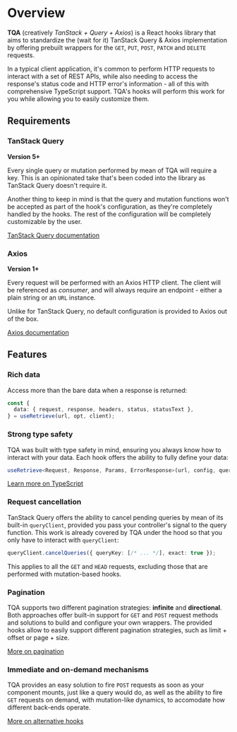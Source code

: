 # Overview

**TQA** (creatively *TanStack + Query + Axios*) is a React hooks library that
aims to standardize the (wait for it) TanStack Query & Axios implementation by
offering prebuilt wrappers for the `GET`, `PUT`, `POST`, `PATCH` and `DELETE`
requests.

In a typical client application, it's common to perform HTTP requests to
interact with a set of REST APIs, while also needing to access the response's
status code and HTTP error's information - all of this with comprehensive
TypeScript support. TQA's hooks will perform this work for you while allowing
you to easily customize them.

## Requirements

### TanStack Query

**Version 5+**

Every single query or mutation performed by mean of TQA will require a key. This
is an opinionated take that's been coded into the library as TanStack Query
doesn't require it.

Another thing to keep in mind is that the query and mutation functions won't be
accepted as part of the hook's configuration, as they're completely handled by
the hooks. The rest of the configuration will be completely customizable by
the user.

[TanStack Query documentation](https://tanstack.com/query/latest)

### Axios

**Version 1+**

Every request will be performed with an Axios HTTP client. The client will be
referenced as *consumer*, and will always require an endpoint - either a plain
string or an `URL` instance.

Unlike for TanStack Query, no default configuration is provided to Axios out of
the box.

[Axios documentation](https://axios-http.com/)

## Features

### Rich data

Access more than the bare data when a response is returned:

```ts filename="TypeScript"
const {
  data: { request, response, headers, status, statusText },
} = useRetrieve(url, opt, client);
```

### Strong type safety

TQA was built with type safety in mind, ensuring you always know how to interact
with your data. Each hook offers the ability to fully define your data:

```ts filename="TypeScript"
useRetrieve<Request, Response, Params, ErrorResponse>(url, config, queryClient);
```

[Learn more on TypeScript](/typescript)

### Request cancellation

TanStack Query offers the ability to cancel pending queries by mean of its
built-in `queryClient`, provided you pass your controller's signal to the
query function. This work is already covered by TQA under the hood so that
you only have to interact with `queryClient`:

```ts filename="TypeScript"
queryClient.cancelQueries({ queryKey: [/* ... */], exact: true });
```

This applies to all the `GET` and `HEAD` requests, excluding those that are
performed with mutation-based hooks.

### Pagination

TQA supports two different pagination strategies: **infinite** and
**directional**. Both approaches offer built-in support for `GET` and `POST`
request methods and solutions to build and configure your own wrappers. The
provided hooks allow to easily support different pagination strategies, such as
limit + offset or page + size.

[More on pagination](/pagination)

### Immediate and on-demand mechanisms

TQA provides an easy solution to fire `POST` requests as soon as your component
mounts, just like a query would do, as well as the ability to fire `GET`
requests on demand, with mutation-like dynamics, to accomodate how different
back-ends operate.

[More on alternative hooks](/alternative-hooks)
